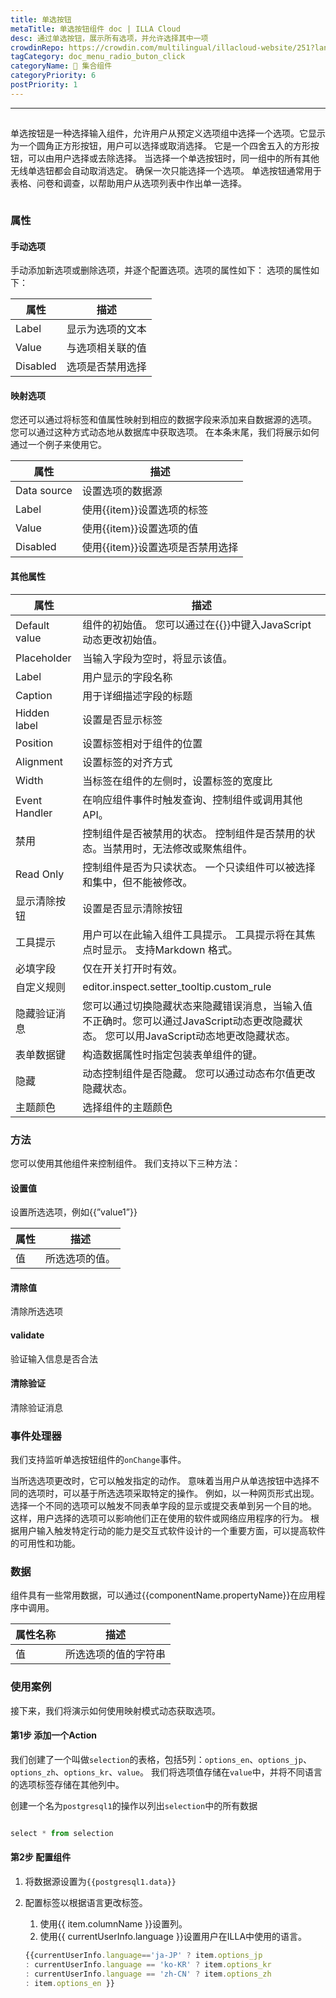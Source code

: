 ```yaml
---
title: 单选按钮
metaTitle: 单选按钮组件 doc | ILLA Cloud
desc: 通过单选按钮，展示所有选项，并允许选择其中一项
crowdinRepo: https://crowdin.com/multilingual/illacloud-website/251?languages=zhcn&filter=basic&value=0
tagCategory: doc_menu_radio_buton_click
categoryName: 🧬 集合组件
categoryPriority: 6
postPriority: 1
---
```


* * *

## <h2 hidden>单选按钮</h2>

单选按钮是一种选择输入组件，允许用户从预定义选项组中选择一个选项。它显示为一个圆角正方形按钮，用户可以选择或取消选择。 它是一个四舍五入的方形按钮，可以由用户选择或去除选择。 当选择一个单选按钮时，同一组中的所有其他无线单选钮都会自动取消选定。 确保一次只能选择一个选项。 单选按钮通常用于表格、问卷和调查，以帮助用户从选项列表中作出单一选择。

<img src='https://cdn.illacloud.com/official-website/img/docs/assemble/radio.png' alt="" />

### 属性

#### 手动选项

手动添加新选项或删除选项，并逐个配置选项。选项的属性如下： 选项的属性如下： 

| 属性       | 描述       |
| -------- | -------- |
| Label    | 显示为选项的文本 |
| Value    | 与选项相关联的值 |
| Disabled | 选项是否禁用选择 |

#### 映射选项

您还可以通过将标签和值属性映射到相应的数据字段来添加来自数据源的选项。 您可以通过这种方式动态地从数据库中获取选项。 在本条末尾，我们将展示如何通过一个例子来使用它。

| 属性          | 描述                   |
| ----------- | -------------------- |
| Data source | 设置选项的数据源             |
| Label       | 使用{{item}}设置选项的标签    |
| Value       | 使用{{item}}设置选项的值     |
| Disabled    | 使用{{item}}设置选项是否禁用选择 |

#### 其他属性

| 属性            | 描述                                                                            |
| ------------- | ----------------------------------------------------------------------------- |
| Default value | 组件的初始值。 您可以通过在{{}}中键入JavaScript动态更改初始值。                                       |
| Placeholder   | 当输入字段为空时，将显示该值。                                                               |
| Label         | 用户显示的字段名称                                                                     |
| Caption       | 用于详细描述字段的标题                                                                   |
| Hidden label  | 设置是否显示标签                                                                      |
| Position      | 设置标签相对于组件的位置                                                                  |
| Alignment     | 设置标签的对齐方式                                                                     |
| Width         | 当标签在组件的左侧时，设置标签的宽度比                                                           |
| Event Handler | 在响应组件事件时触发查询、控制组件或调用其他API。                                                    |
| 禁用            | 控制组件是否被禁用的状态。 控制组件是否禁用的状态。当禁用时，无法修改或聚焦组件。                                     |
| Read Only     | 控制组件是否为只读状态。 一个只读组件可以被选择和集中，但不能被修改。                                           |
| 显示清除按钮        | 设置是否显示清除按钮                                                                    |
| 工具提示          | 用户可以在此输入组件工具提示。 工具提示将在其焦点时显示。 支持Markdown 格式。                                  |
| 必填字段          | 仅在开关打开时有效。                                                                    |
| 自定义规则         | editor.inspect.setter_tooltip.custom_rule                                     |
| 隐藏验证消息        | 您可以通过切换隐藏状态来隐藏错误消息，当输入值不正确时。您可以通过JavaScript动态更改隐藏状态。 您可以用JavaScript动态地更改隐藏状态。 |
| 表单数据键         | 构造数据属性时指定包装表单组件的键。                                                            |
| 隐藏            | 动态控制组件是否隐藏。 您可以通过动态布尔值更改隐藏状态。                                                 |
| 主题颜色          | 选择组件的主题颜色                                                                     |

### 方法

您可以使用其他组件来控制组件。 我们支持以下三种方法：

#### 设置值

设置所选选项，例如{{”value1”}}

| 属性 | 描述       |
| -- | -------- |
| 值  | 所选选项的值。  |

#### 清除值

清除所选选项

#### validate

验证输入信息是否合法

#### 清除验证

清除验证消息

### 事件处理器

我们支持监听单选按钮组件的`onChange`事件。 

当所选选项更改时，它可以触发指定的动作。 意味着当用户从单选按钮中选择不同的选项时，可以基于所选选项采取特定的操作。 例如，以一种网页形式出现。 选择一个不同的选项可以触发不同表单字段的显示或提交表单到另一个目的地。 这样，用户选择的选项可以影响他们正在使用的软件或网络应用程序的行为。 根据用户输入触发特定行动的能力是交互式软件设计的一个重要方面，可以提高软件的可用性和功能。

### 数据

组件具有一些常用数据，可以通过{{componentName.propertyName}}在应用程序中调用。

| 属性名称 | 描述          |
| ---- | ----------- |
| 值    | 所选选项的值的字符串  |

### 使用案例

接下来，我们将演示如何使用映射模式动态获取选项。 

#### 第1步 添加一个Action

我们创建了一个叫做`selection`的表格，包括5列：`options_en`、`options_jp`、`options_zh`、`options_kr`、`value`。 我们将选项值存储在`value`中，并将不同语言的选项标签存储在其他列中。 

创建一个名为`postgresql1`的操作以列出`selection`中的所有数据

<img src='https://cdn.illacloud.com/official-website/img/docs/assemble/radio1.png' alt="" />

```jsx
select * from selection

```

#### 第2步 配置组件

1.  将数据源设置为`{{postgresql1.data}}` 
2.  配置标签以根据语言更改标签。 

    1.  使用{{ item.columnName }}设置列。 
    2.  使用{{ currentUserInfo.language }}设置用户在ILLA中使用的语言。

    ```jsx
    {{currentUserInfo.language=='ja-JP' ? item.options_jp
    : currentUserInfo.language == 'ko-KR' ? item.options_kr
    : currentUserInfo.language == 'zh-CN' ? item.options_zh
    : item.options_en }}

    ```

<img src='https://cdn.illacloud.com/official-website/img/docs/assemble/radio2.png' alt="" />
